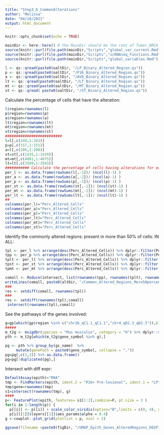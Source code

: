 ```yaml
---
title: "Step3_6_CommonAlterations"
author: "Melissa"
date: "04/10/2021"
output: html_document
---
```


```r
knitr::opts_chunk$set(echo = TRUE)
```


```r
mainDir <- here::here() # the MainDir should be the root of Tumor_BRCA_P53:
source(knitr::purl(file.path(mainDir,"Scripts","global_var_current.Rmd"), quiet=TRUE))
source(knitr::purl(file.path(mainDir,"Scripts","scRNAseq_Functions.Rmd"), quiet=TRUE))
source(knitr::purl(file.path(mainDir,"Scripts","global_variables.Rmd"), quiet=TRUE))
```


 
```r
l <- qs::qread(paste0(oaltDir, "/LP_Binary_Altered_Region.qs"))
p <- qs::qread(paste0(oaltDir, "/P16_Binary_Altered_Region.qs"))
a <- qs::qread(paste0(oaltDir, "/AVD_Binary_Altered_Region.qs"))
lt <- qs::qread(paste0(oaltDir, "/LT_Binary_Altered_Region.qs"))
mt <- qs::qread(paste0(oaltDir, "/MT_Binary_Altered_Region.qs"))
st <- qs::qread( paste0(oaltDir, "/ST_Binary_Altered_Region.qs"))
```

Calculate  the percentage of cells that have the alteration:
```r
l$region=rownames(l)
p$region=rownames(p)
a$region=rownames(a)
lt$region=rownames(lt)
mt$region=rownames(mt)
st$region=rownames(st)
##########################
l=l[,c(249,1:243)]
p=p[,c(157,1:151)]
a=l[,c(206,1:200)]
st=st[,c(1435,1:1429)]
mt=mt[,c(4081,1:4075)]
lt=lt[,c(3509,1:3503)]
########### Calculate the percentage of cells having alterations for each region
per_l <- as.data.frame(rowSums(l[,-1])/ (ncol(l)-1) )
per_a <- as.data.frame(rowSums(a[,-2])/ (ncol(a)-1) )
per_p <- as.data.frame(rowSums(p[,-1])/ (ncol(p)-1) )
per_st <- as.data.frame(rowSums(st[,-1])/ (ncol(st)-1) )
per_mt <- as.data.frame(rowSums(mt[,-1])/ (ncol(mt)-1) )
per_lt <- as.data.frame(rowSums(lt[,-1])/ (ncol(lt)-1) )
##
colnames(per_l)="Perc_Altered_Cells"
colnames(per_a)="Perc_Altered_Cells"
colnames(per_p)="Perc_Altered_Cells"
colnames(per_lt)="Perc_Altered_Cells"
colnames(per_mt)="Perc_Altered_Cells"
colnames(per_st)="Perc_Altered_Cells"
```

Identify the commonly altered regions: present in more than 50% of cells: IN ALL:
```r
tpl <- per_l %>% arrange(desc(Perc_Altered_Cells)) %>% dplyr::filter(Perc_Altered_Cells > 0.35)
tpp <- per_p %>% arrange(desc(Perc_Altered_Cells)) %>% dplyr::filter(Perc_Altered_Cells > 0.7)
tplt <- per_lt %>% arrange(desc(Perc_Altered_Cells)) %>% dplyr::filter(Perc_Altered_Cells > 0.7)
tpst <- per_st %>% arrange(desc(Perc_Altered_Cells)) %>% dplyr::filter(Perc_Altered_Cells > 0.7)
tpmt <- per_mt %>% arrange(desc(Perc_Altered_Cells)) %>% dplyr::filter(Perc_Altered_Cells > 0.7)
```

```r
comall <- Reduce(intersect, list(rownames(tpp), rownames(tplt), rownames(tpmt),rownames(tpst)))
writeLines(comall, paste0(altDir, "/Common_Altered_Regions_More50percentpersample_NOT_LP.csv"), sep="\n")
###
res <- setdiff(comall, rownames(tpl))
###
res <- setdiff(rownames(tpl),comall)
 intersect(rownames(tpl),comall)
```

See the pathways of the genes involved:
```r
g=gp[which(gp$region %in% c("chr16_qC1.1_qC1.1","chr4_qD2.3_qD2.3")),6]
#####
m_t2g <- msigdbr(species = "Mus musculus", category = "H") %>% dplyr::select(gs_name, gene_symbol) %>% as.data.frame()
pth <- m_t2g[which(m_t2g$gene_symbol %in% g),]  
 
pg <- pth %>% group_by(gs_name)  %>% 
     mutate(genePath = paste0(gene_symbol, collapse = ",")) 
pg=pg[,c(1,3)] %>% as.data.frame()
pg=pg[!duplicated(pg),]
```

Intersect with diff expr:
```r
DefaultAssay(epith)="RNA"
tmp <- FindMarkers(epith, ident.2 = "P16+ Pre-lesional", ident.1 = "LP", logfc.threshold = 0.3, only.pos = T) %>% dplyr::filter(p_val_adj < 0.05)
tmp$gene=rownames(tmp)
s1=intersect(rownames(tmp), g)
####
p<- FeaturePlot(epith, features= s1[1:2],combine=F, pt.size = 3 )
for(i in 1:length(p)) {
  p[[i]] <- p[[i]] + scale_color_viridis(option="B",limits = c(0, 4), na.value= "grey",direction=-1) + NoLegend() + NoAxes() + ggtitle("")
  p[i][[1]]$layers[[1]]$aes_params$alpha = 0.4}
g <-cowplot::plot_grid(plotlist = p, ncol = 2) 

ggsave(filename =paste0(figDir, "/UMAP_Epith_Genes_AlteredRegions_DEGP16_.png"), device = "png", plot = g, width = 400, height = 200, dpi = 500 , units = "mm") 
```

